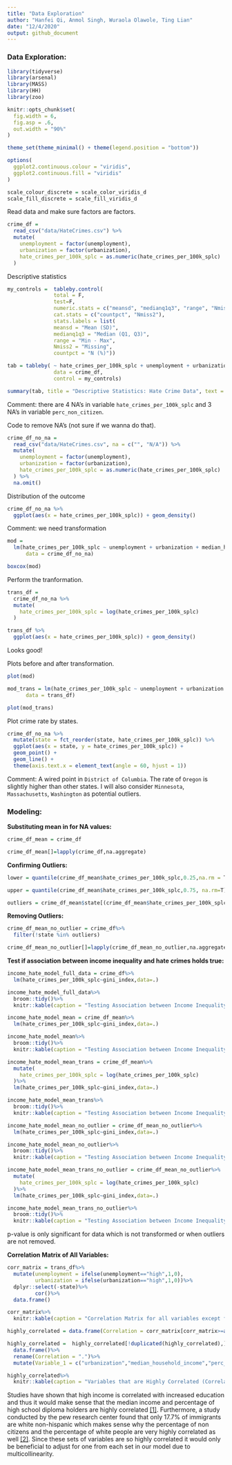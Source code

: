 ```yaml
---
title: "Data Exploration"
author: "Hanfei Qi, Anmol Singh, Wuraola Olawole, Ting Lian"
date: "12/4/2020"
output: github_document
---
```


### Data Exploration:

```r
library(tidyverse)
library(arsenal)
library(MASS)
library(HH)
library(zoo)

knitr::opts_chunk$set(
  fig.width = 6,
  fig.asp = .6,
  out.width = "90%"
)

theme_set(theme_minimal() + theme(legend.position = "bottom"))

options(
  ggplot2.continuous.colour = "viridis",
  ggplot2.continuous.fill = "viridis"
)

scale_colour_discrete = scale_color_viridis_d
scale_fill_discrete = scale_fill_viridis_d
```

Read data and make sure factors are factors.

```r
crime_df = 
  read_csv("data/HateCrimes.csv") %>% 
  mutate(
    unemployment = factor(unemployment),
    urbanization = factor(urbanization),
    hate_crimes_per_100k_splc = as.numeric(hate_crimes_per_100k_splc)
  )
```

Descriptive statistics

```r
my_controls =  tableby.control(
               total = F,
               test=F,  
               numeric.stats = c("meansd", "medianq1q3", "range", "Nmiss2"),
               cat.stats = c("countpct", "Nmiss2"),
               stats.labels = list(
               meansd = "Mean (SD)",
               medianq1q3 = "Median (Q1, Q3)",
               range = "Min - Max",
               Nmiss2 = "Missing",
               countpct = "N (%)"))

tab = tableby( ~ hate_crimes_per_100k_splc + unemployment + urbanization + median_household_income +   perc_population_with_high_school_degree + perc_non_citizen + gini_index + perc_non_white, 
               data = crime_df, 
               control = my_controls)

summary(tab, title = "Descriptive Statistics: Hate Crime Data", text = T)
```

Comment: there are 4 NA's in variable `hate_crimes_per_100k_splc` and 3 NA's in variable `perc_non_citizen`.  


Code to remove NA's (not sure if we wanna do that).
```r
crime_df_no_na = 
  read_csv("data/HateCrimes.csv", na = c("", "N/A")) %>% 
  mutate(
    unemployment = factor(unemployment),
    urbanization = factor(urbanization),
    hate_crimes_per_100k_splc = as.numeric(hate_crimes_per_100k_splc)
  ) %>% 
  na.omit()
```

Distribution of the outcome
```r
crime_df_no_na %>% 
  ggplot(aes(x = hate_crimes_per_100k_splc)) + geom_density()
```

Comment: we need transformation

```r
mod = 
  lm(hate_crimes_per_100k_splc ~ unemployment + urbanization + median_household_income +   perc_population_with_high_school_degree + perc_non_citizen + gini_index + perc_non_white, 
      data = crime_df_no_na)

boxcox(mod)
```

Perform the tranformation.
```r
trans_df = 
  crime_df_no_na %>% 
  mutate(
    hate_crimes_per_100k_splc = log(hate_crimes_per_100k_splc)
  )

trans_df %>% 
  ggplot(aes(x = hate_crimes_per_100k_splc)) + geom_density()
```

Looks good!

Plots before and after transformation.
```r
plot(mod)
```

```r
mod_trans = lm(hate_crimes_per_100k_splc ~ unemployment + urbanization + median_household_income +   perc_population_with_high_school_degree + perc_non_citizen + gini_index + perc_non_white, 
      data = trans_df)

plot(mod_trans)
```


Plot crime rate by states.
```r
crime_df_no_na %>% 
  mutate(state = fct_reorder(state, hate_crimes_per_100k_splc)) %>% 
  ggplot(aes(x = state, y = hate_crimes_per_100k_splc)) + 
  geom_point() + 
  geom_line() +
  theme(axis.text.x = element_text(angle = 60, hjust = 1))
```

Comment: A wired point in `District of Columbia`. The rate of `Oregon` is slightly higher than other states. I will also consider `Minnesota`, `Massachusetts`, `Washington` as potential outliers.

### Modeling:

**Substituting mean in for NA values:**

```r
crime_df_mean = crime_df

crime_df_mean[]=lapply(crime_df,na.aggregate)

```

**Confirming Outliers:**

```r
lower = quantile(crime_df_mean$hate_crimes_per_100k_splc,0.25,na.rm = T)-(1.5*IQR(crime_df_mean$hate_crimes_per_100k_splc,na.rm=T)) #determining lower bound for outlier

upper = quantile(crime_df_mean$hate_crimes_per_100k_splc,0.75, na.rm=T)+(1.5*IQR(crime_df_mean$hate_crimes_per_100k_splc,na.rm=T)) #determining upper bound for outlier

outliers = crime_df_mean$state[(crime_df_mean$hate_crimes_per_100k_splc>upper |crime_df_mean$hate_crimes_per_100k_splc<lower)] #finding states that are outliers
```

**Removing Outliers: **

```r
crime_df_mean_no_outlier = crime_df%>%
  filter(!state %in% outliers)

crime_df_mean_no_outlier[]=lapply(crime_df_mean_no_outlier,na.aggregate)
```

**Test if association between income inequality and hate crimes holds true:**

```r
income_hate_model_full_data = crime_df%>%
  lm(hate_crimes_per_100k_splc~gini_index,data=.)

income_hate_model_full_data%>%
  broom::tidy()%>%
  knitr::kable(caption = "Testing Association between Income Inequality and Hate Crime using all the data", format = "html")

income_hate_model_mean = crime_df_mean%>%
  lm(hate_crimes_per_100k_splc~gini_index,data=.)

income_hate_model_mean%>%
  broom::tidy()%>%
  knitr::kable(caption = "Testing Association between Income Inequality and Hate Crime using data with means subsituted in for NA values", format = "html")

income_hate_model_mean_trans = crime_df_mean%>%
  mutate(
    hate_crimes_per_100k_splc = log(hate_crimes_per_100k_splc)
  )%>%
  lm(hate_crimes_per_100k_splc~gini_index,data=.)

income_hate_model_mean_trans%>%
  broom::tidy()%>%
  knitr::kable(caption = "Testing Association between Income Inequality and Hate Crime using transformed data with means subsituted in for NA values", format = "html")

income_hate_model_mean_no_outlier = crime_df_mean_no_outlier%>%
  lm(hate_crimes_per_100k_splc~gini_index,data=.)

income_hate_model_mean_no_outlier%>%
  broom::tidy()%>%
  knitr::kable(caption = "Testing Association between Income Inequality and Hate Crime using data with means subsituted in for NA values and no outliers", format = "html")

income_hate_model_mean_trans_no_outlier = crime_df_mean_no_outlier%>%
  mutate(
    hate_crimes_per_100k_splc = log(hate_crimes_per_100k_splc)
  )%>%
  lm(hate_crimes_per_100k_splc~gini_index,data=.)

income_hate_model_mean_trans_no_outlier%>%
  broom::tidy()%>%
  knitr::kable(caption = "Testing Association between Income Inequality and Hate Crime using transformed data with means subsituted in for NA values and no outliers", format = "html")
```


p-value is only significant for data which is not transformed or when outliers are not removed.


**Correlation Matrix of All Variables:**

```r
corr_matrix = trans_df%>%
  mutate(unemployment = ifelse(unemployment=="high",1,0),
         urbanization = ifelse(urbanization=="high",1,0))%>%
  dplyr::select(-state)%>%
         cor()%>%
  data.frame()

corr_matrix%>%
  knitr::kable(caption = "Correlation Matrix for all variables except for State in Data Set", format = "html")

highly_correlated = data.frame(Correlation = corr_matrix[corr_matrix>=abs(0.6)&corr_matrix<abs(1)])

highly_correlated =  highly_correlated[!duplicated(highly_correlated),]%>%
  data.frame()%>%
  rename(Correlation = ".")%>%
  mutate(Variable_1 = c("urbanization","median_household_income","perc_non_citizen"),Variable_2 = c("perc_non_citizen","perc_population_with_high_school_degree","perc_non_white"))

highly_correlated%>%
  knitr::kable(caption = "Variables that are Highly Correlated (Correlation >= absolute value (0.6))", format = "html")

```

Studies have shown that high income is correlated with increased education and thus it would make sense that the median income and percentage of high school diploma holders are highly correlated [[1]](https://budgetmodel.wharton.upenn.edu/issues/2016/2/22/education-and-income-growth). Furthermore, a study conducted by the pew research center found that only 17.7% of immigrants are white non-hispanic which makes sense why the percentage of non citizens and the percentage of white people are very highly correlated as well [[2]](https://www.pewresearch.org/hispanic/2020/08/20/facts-on-u-s-immigrants-current-data/). Since these sets of variables are so highly correlated it would only be beneficial to adjust for one from each set in our model due to multicollinearity. 